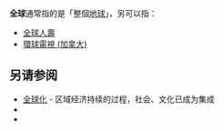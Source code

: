 {{wiktionary|全球}}
'''全球'''通常指的是「整個[[地球|地球]]」，另可以指：

*[[全球人壽|全球人壽]]
*[[環球電視_(加拿大)|環球電視 (加拿大)]]

== 另请参阅 ==
* [[全球化|全球化]] - 区域经济持续的过程，社会、文化已成为集成
* {{look from}}
* {{in title}}
{{disambiguation|cat=二字消歧义}}